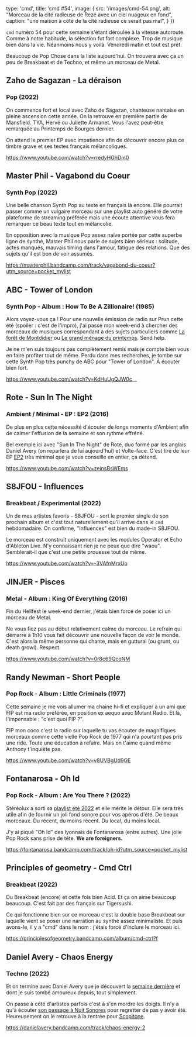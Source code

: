 

  type: 'cmd',
  title: 'cmd #54',
  image: {
    src: '/images/cmd-54.png',
    alt: "Morceau de la cité radieuse de Rezé avec un ciel nuageux en fond",
    caption: "une maison à côté de la cité radieuse ce serait pas mal",
  }
})


`cmd` numéro 54 pour cette semaine s'étant déroulée à la vitesse autoroute.
Comme à notre habitude, la sélection fut fort complexe. Trop de musique bien
dans la vie. Néanmoins nous y voilà. Vendredi matin et tout est prêt.

Beaucoup de Pop Chose dans la liste aujourd'hui. On trouvera avec ça un peu de
Breakbeat et de Techno, et même un morceau de Metal.



## Zaho de Sagazan - La déraison

### Pop (2022)

On commence fort et local avec Zaho de Sagazan, chanteuse nantaise en pleine
ascension cette année. On la retrouve en première partie de Mansfield. TYA,
Hervé ou Juliette Armanet. Vous l'avez peut-être remarquée au Printemps de
Bourges dernier.

On attend le premier EP avec impatience afin de découvrir encore plus ce timbre
grave et ses textes français mélancoliques.

https://www.youtube.com/watch?v=rredyHGhDm0



## Master Phil - Vagabond du Coeur

### Synth Pop (2022)

Une belle chanson Synth Pop au texte en français là encore. Elle pourrait
passer comme un vulgaire morceau sur une playlist auto généré de votre
plateforme de streaming préférée mais une écoute attentive vous fera remarquer
ce beau texte tout en mélancolie.

En opposition avec la musique Pop assez naïve portée par cette superbe ligne de
synthé, Master Phil nous parle de sujets bien sérieux : solitude, actes
manqués, mauvais timing dans l'amour, fatigue des relations. Que des sujets
qu'il est bon de voir assumés.

https://masterphil.bandcamp.com/track/vagabond-du-coeur?utm_source=pocket_mylist



## ABC - Tower of London

### Synth Pop - Album : How To Be A Zillionaire! (1985)

Alors voyez-vous ça ! Pour une nouvelle émission de radio sur Prun cette été
(spoiler : c'est de l'impro), j'ai passé mon week-end à chercher des morceaux
de musiques correspondant à des sujets particuliers comme [La forêt de
Montdidier](https://www.youtube.com/watch?v=wmmmQCbyxgA) ou [Le grand ménage du
printemps](https://www.youtube.com/watch?v=1avCEozgpdI). Send help.

Je ne m'en suis toujours pas complètement remis mais je compte bien vous en
faire profiter tout de même. Perdu dans mes recherches, je tombe sur cette
Synth Pop très punchy de ABC pour "Tower of London". À écouter bien fort.

https://www.youtube.com/watch?v=KdHuUgQJW0c__



## Rote - Sun In The Night

### Ambient / Minimal - EP : EP2 (2016)

De plus en plus cette nécessité d'écouter de longs moments d'Ambient afin de
calmer l'effusion de la semaine et son rythme effréné.

Bel exemple ici avec "Sun In The Night" de Rote, duo formé par les anglais
Daniel Avery (on reparlera de lui aujourd'hui) et Volte-face. C'est tiré de
leur EP [EP2](https://rote.bandcamp.com/album/ep2) très minimal que je vous
conseille en entier, ça détend.

https://www.youtube.com/watch?v=zeinsBsWEms



## S8JFOU - Influences

### Breakbeat / Experimental (2022)

Un de mes artistes favoris - S8JFOU - sort le premier single de son prochain
album et c'est tout naturellement qu'il arrive dans le `cmd` hebdomadaire. On
confirme, "Influences" est bien du made-in S8JFOU.

Le morceau est construit uniquement avec les modules Operator et Echo d'Ableton
Live. N'y connaissant rien je ne peux que dire "waou". Semblerait-il que c'est
une petite prouesse tout de même.

https://www.youtube.com/watch?v=-3VAfnMrxUo



## JINJER - Pisces

### Metal - Album : King Of Everything (2016)

Fin du Hellfest le week-end dernier, j'étais bien forcé de poser ici un morceau
de Metal.

Ne vous fiez pas au début relativement calme du morceau. Le refrain qui démarre
à 1h10 vous fait découvrir une nouvelle façon de voir le monde. C'est alors la
même personne qui chante, mais en guttural (ou grunt, ou death growl). Respect.

https://www.youtube.com/watch?v=0r8c69QcoNM




## Randy Newman - Short People

### Pop Rock - Album : Little Criminals (1977)

Cette semaine je me vois allumer ma chaine hi-fi et expliquer à un ami que FIP
est ma radio préférée, en position ex aequo avec Mutant Radio. Et là,
l'impensable : "c'est quoi FIP ?".

FIP mon coco c'est la radio sur laquelle tu vas écouter de magnifiques morceaux
comme cette vielle Pop Rock de 1977 qui n'a pourtant pas pris une ride. Toute
une éducation à refaire. Mais on t'aime quand même Anthony t'inquiète pas.

https://www.youtube.com/watch?v=v8UVBgUd9GE



## Fontanarosa - Oh Id

### Pop Rock - Album : Are You There ? (2022)

Stéréolux a sorti sa [playlist été
2022](https://open.spotify.com/playlist/56zfuNsGvOIqgB65knZmXs?go=1&nd=1&sp_cid=7604290d45fb568469ba5d1e8f8831d0&utm_source=pocket_mylist)
et elle mérite le détour. Elle sera très utile afin de fournir un joli fond
sonore pour vos apéros d'été. De beaux morceaux. Du récent, du moins récent. Du
local, du moins local.

J'y ai piqué "Oh Id" des lyonnais de Fontanarosa (entre autres). Une jolie Pop
Rock sans prise de tête. __We are foreigners.__

https://fontanarosa.bandcamp.com/track/oh-id?utm_source=pocket_mylist



## Principles of geometry - Cmd Ctrl

### Breakbeat (2022)

Du Breakbeat (encore) et cette fois bien Acid. Et ça on aime beaucoup beaucoup.
C'est fait par des français sur Tigersushi.

Ce qui fonctionne bien sur ce morceau c'est la double base Breakbeat sur
laquelle vient se poser une narration au synthé assez minimaliste. Et puis
avons-le, il y a "cmd" dans le nom : j'étais forcé d'inclure le morceau ici.

https://principlesofgeometry.bandcamp.com/album/cmd-ctrl?f



## Daniel Avery - Chaos Energy

### Techno (2022)

Et on termine avec Daniel Avery que je découvert la [semaine
dernière](https://cmd.wuips.com/post/2022-06-24-cmd-53) et dont je suis tombé
amoureux depuis, tout simplement.

On passe à côté d'artistes parfois c'est à s'en mordre les doigts. Il n'y a
qu'à écouter [son passage à Nuit
Sonores](https://www.youtube.com/watch?v=s0-IDZ4Sano) pour regretter de pas y
avoir été. Heureusement on le retrouve à la rentrée pour
[Scopitone](https://www.stereolux.org/scopitone/programmation-2022).

https://danielavery.bandcamp.com/track/chaos-energy-2





